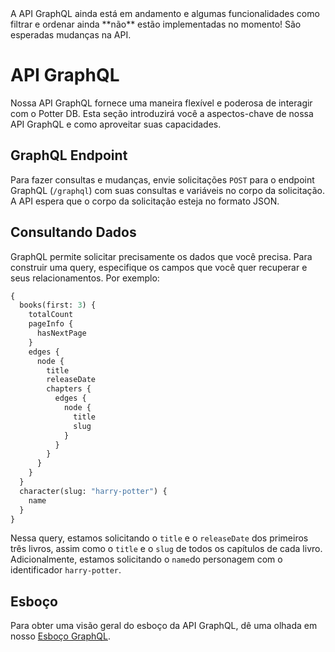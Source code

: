 
<Callout type="warning" emoji="⚠️">
  A API GraphQL ainda está em andamento e algumas funcionalidades como filtrar e ordenar ainda **não** estão implementadas no momento! São esperadas mudanças na API.
</Callout>

# API GraphQL

Nossa API GraphQL fornece uma maneira flexível e poderosa de interagir com o Potter DB. Esta seção introduzirá você a aspectos-chave de nossa API GraphQL e como aproveitar suas capacidades.

## GraphQL Endpoint

Para fazer consultas e mudanças, envie solicitações `POST` para o endpoint GraphQL (`/graphql`) com suas consultas e variáveis no corpo da solicitação. A API espera que o corpo da solicitação esteja no formato JSON.

## Consultando Dados

GraphQL permite solicitar precisamente os dados que você precisa. Para construir uma query, especifique os campos que você quer recuperar e seus relacionamentos. Por exemplo:

```graphql
{
  books(first: 3) {
    totalCount
    pageInfo {
      hasNextPage
    }
    edges {
      node {
        title
        releaseDate
        chapters {
          edges {
            node {
              title
              slug
            }
          }
        }
      }
    }
  }
  character(slug: "harry-potter") {
    name
  }
}
```
Nessa query, estamos solicitando o `title` e o `releaseDate` dos primeiros três livros, assim como o `title` e o `slug` de todos os capítulos de cada livro. Adicionalmente, estamos solicitando o `name`do personagem com o identificador `harry-potter`.

## Esboço

Para obter uma visão geral do esboço da API GraphQL, dê uma olhada em nosso [Esboço GraphQL](https://github.com/danielschuster-muc/potter-db/blob/master/backend/app/graphql/schema.json).
